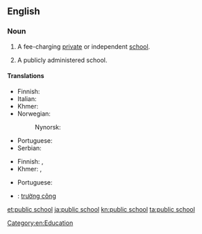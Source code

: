 ==English==

===Noun===
{{en-noun|sg=[[public]] [[school]]}}

# {{British}} A fee-charging [[private]] or independent [[school]].
# {{North America|Australia}} A publicly administered school.

====Translations====
{{trans-top|private school}}
* Finnish: {{t-|fi|yksityiskoulu}}
* Italian: {{t|it|scuola privata}}
* Khmer: {{t|km|សាលាសាធារណៈជន|tr=sala thearaknak jun|sc=Khmr}}
* Norwegian: {{t|no|privatskole|m}}
*: Nynorsk: {{t|nn|privatskule|m}}
{{trans-mid}}
* Portuguese: {{t|pt|escola particular}}
* Serbian: {{t|sr|приватна школа|f|tr=privatna škola|sc=Cyrl}}
{{trans-bottom}}

{{trans-top|publicly administered school}}
* Finnish: {{t+|fi|yleinen}} {{t+|fi|koulu}},  {{t+|fi|peruskoulu}}
* Khmer: {{t|km|សាលារដ្ឋ|tr=sala roth|sc=Khmr}}, {{t|km|សាលាសាធារណៈ|tr=sala satheraknak|sc=Khmr}}
{{trans-mid}}
* Portuguese: {{t|pt|escola pública}}
{{trans-bottom}}

{{checktrans-top}}
* {{ttbc|vi}}: [[trường công]]
{{trans-bottom}}

[[Category:en:Education]]

[[et:public school]]
[[ja:public school]]
[[kn:public school]]
[[ta:public school]]